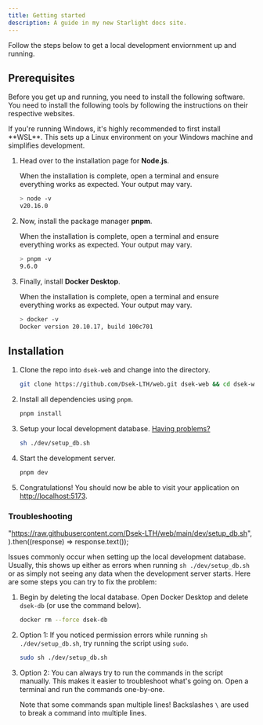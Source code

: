```yaml
---
title: Getting started
description: A guide in my new Starlight docs site.
---
```



Follow the steps below to get a local development enviornment up and running.

## Prerequisites

Before you get up and running, you need to install the following software.
You need to install the following tools by following the instructions on their respective websites.

<Aside type="tip" title="Using Windows?">
   If you're running Windows, it's highly recommended to first install **WSL**. This sets up a Linux environment on your Windows machine and simplifies development.

   <LinkCard
   title="Install WSL"
   href="https://learn.microsoft.com/en-us/windows/wsl/install"
   target="_blank"
   />
</Aside>

<Steps>

1. Head over to the installation page for **Node.js**.

   <LinkCard
     title="Install Node.js"
     description="Install Node.js LTS. Using nvm is recommended, but not required."
     href="https://nodejs.org/en/download/"
     target="_blank"
   />

   When the installation is complete, open a terminal and ensure everything works as expected. Your output may vary.

   ```bash
   > node -v
   v20.16.0
   ```

2. Now, install the package manager **pnpm**.

   <LinkCard
     title="Install pnpm"
     description="Installing pnpm using Corepack is strongly recommended."
     href="https://pnpm.io/installation#using-corepack"
     target="_blank"
   />

   When the installation is complete, open a terminal and ensure everything works as expected. Your output may vary.

   ```bash
   > pnpm -v
   9.6.0
   ```

3. Finally, install **Docker Desktop**.

   <LinkCard
     title="Install Docker"
     description="Docker Desktop is a graphical interface for Docker. Docker is not strictly required for development, but it simplifies setting up a development database."
     href="https://docs.docker.com/get-docker/"
     target="_blank"
   />

   When the installation is complete, open a terminal and ensure everything works as expected. Your output may vary.

   ```bash
   > docker -v
   Docker version 20.10.17, build 100c701
   ```

</Steps>

## Installation

<Steps>

1. Clone the repo into `dsek-web` and change into the directory.
   ```bash
   git clone https://github.com/Dsek-LTH/web.git dsek-web && cd dsek-web
   ```
2. Install all dependencies using `pnpm`.
   ```bash
   pnpm install
   ```
3. Setup your local development database. [Having problems?](#troubleshooting)

   ```bash
   sh ./dev/setup_db.sh
   ```

4. Start the development server.

   ```bash
   pnpm dev
   ```

5. Congratulations! You should now be able to visit your application on [http://localhost:5173](http://localhost:5173).
   <LinkCard
     title="Visit your application"
     description="A development server is now running on your computer!"
     href="http://localhost:5173"
     target="_blank"
   />

</Steps>

### Troubleshooting

  "https://raw.githubusercontent.com/Dsek-LTH/web/main/dev/setup_db.sh",
).then((response) => response.text());

Issues commonly occur when setting up the local development database. Usually, this shows up either as errors when running `sh ./dev/setup_db.sh` or as simply not seeing any data when the development server starts. Here are some steps you can try to fix the problem:

<Steps>

1. Begin by deleting the local database. Open Docker Desktop and delete `dsek-db` (or use the command below).

   ```bash title="Docker CLI (alternative)"
   docker rm --force dsek-db
   ```

2. Option 1: If you noticed permission errors while running `sh ./dev/setup_db.sh`, try running the script using `sudo`.

   ```bash
   sudo sh ./dev/setup_db.sh
   ```

3. Option 2: You can always try to run the commands in the script manually. This makes it easier to troubleshoot what's going on. Open a terminal and run the commands one-by-one.

   Note that some commands span multiple lines! Backslashes `\` are used to break a command into multiple lines.

   <Code code={setupDbCode} lang="bash" title="setup_db.sh" />

</Steps>
